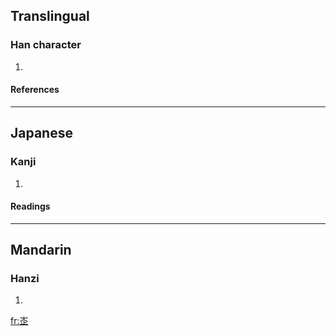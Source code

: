 ==Translingual==
===Han character===
{{Han char|rn=46|rad=山|as=06|sn=9|four=|canj=山人卜一 (UOYM)}}
# {{defn|Han|sort=山06}}
====References====
{{Han ref|kx=0311.040|dkj=08056|dj=0611.030|hdz=10771.030|uh=5CDC|ud=23772}}
----
==Japanese==
===Kanji===
{{ja-kanji|grade=|rs=山06}}
# {{defn|Japanese}} 
====Readings====
{{ja-readings|on=[[けい]] (kei)|kun=[[かぞへる]] (kazoheru)}}
----
==Mandarin==
===Hanzi===
{{cmn-hanzi|pin=[[jī]] (ji1)|wg=chi<sup>1</sup>}}
# {{defn|Mandarin}}

[[fr:峜]]